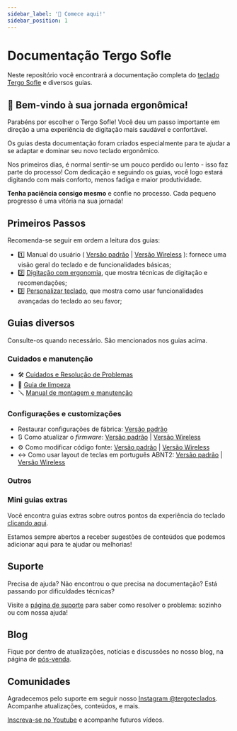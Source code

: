 ```yaml
---
sidebar_label: '👋 Comece aqui!'
sidebar_position: 1
---
```


# Documentação Tergo Sofle

Neste repositório você encontrará a documentação completa do <a href="https://tecladoergonomico.com.br" target="_blank">teclado Tergo Sofle</a> e diversos guias.

## 🚀 Bem-vindo à sua jornada ergonômica!

Parabéns por escolher o Tergo Sofle! Você deu um passo importante em direção a uma experiência de digitação mais saudável e confortável.

Os guias desta documentação foram criados especialmente para te ajudar a se adaptar e dominar seu novo teclado ergonômico.

Nos primeiros dias, é normal sentir-se um pouco perdido ou lento - isso faz parte do processo! Com dedicação e seguindo os guias, você logo estará digitando com mais conforto, menos fadiga e maior produtividade.

**Tenha paciência consigo mesmo** e confie no processo. Cada pequeno progresso é uma vitória na sua jornada!

## Primeiros Passos

Recomenda-se seguir em ordem a leitura dos guias:

- 1️⃣ Manual do usuário ( [Versão padrão](MANUAL_TERGO_SOFLE.md) | [Versão Wireless](MANUAL_TERGO_SOFLE_WIRELESS.md) ): fornece uma visão geral do teclado e de funcionalidades básicas;
- 2️⃣ [Digitação com ergonomia](./ergonomia/COMO_DIGITAR_COM_ERGONOMIA.md), que mostra técnicas de digitação e recomendações;
- 3️⃣ [Personalizar teclado](./ergonomia/MODIFICACOES_E_FUNCIONALIDADES_QUE_CONTRIBUEM_PARA_ERGONOMIA.md), que mostra como usar funcionalidades avançadas do teclado ao seu favor;

## Guias diversos

Consulte-os quando necessário. São mencionados nos guias acima.

### Cuidados e manutenção

- 🛠️ [Cuidados e Resolução de Problemas](./CUIDADOS_E_RESOLUCAO/README.md)
- 🧹 [Guia de limpeza](./CUIDADOS_E_RESOLUCAO/manutencao/LIMPEZA_DO_TECLADO.md)
- 🪛 [Manual de montagem e manutenção](./CUIDADOS_E_RESOLUCAO/manutencao/MANUAL_DE_MONTAGEM_E_MANUTENCAO.md)

### Configurações e customizações

- Restaurar configurações de fábrica: [Versão padrão](./guias/especifico_versao_padrao/RESTAURAR_CONFIGURACAO_DE_FABRICA.md)
- 🔃 Como atualizar o _firmware_: [Versão padrão](./guias/especifico_versao_padrao/COMO_ATUALIZAR_FIRMWARE.md) | [Versão Wireless](./guias/especifico_versao_wireless/COMO_ATUALIZAR_FIRMWARE.md)
- ⚙️ Como modificar código fonte: [Versão padrão](./guias/especifico_versao_padrao/modificar_codigo_fonte/COMO_MODIFICAR_CODIGO_FONTE.md) | [Versão Wireless](./guias/especifico_versao_wireless/COMO_MODIFICAR_CODIGO_FONTE.md)
- ↔️ Como usar layout de teclas em português ABNT2: [Versão padrão](./guias/especifico_versao_padrao/COMO_USAR_LAYOUT_PORTUGUES_BRASIL_ABNT.md) | [Versão Wireless](./guias/especifico_versao_wireless/COMO_USAR_LAYOUT_PORTUGUES_BRASIL_ABNT.md)

### Outros


### Mini guias extras

Você encontra guias extras sobre outros pontos da experiência do teclado [clicando aqui](./guias/extras/README.md).

Estamos sempre abertos a receber sugestões de conteúdos que podemos adicionar aqui para te ajudar ou melhorias!

## Suporte

Precisa de ajuda? Não encontrou o que precisa na documentação? Está passando por dificuldades técnicas?

Visite a [página de suporte](https://tecladoergonomico.com.br/suporte) para saber como resolver o problema: sozinho ou com nossa ajuda!

## Blog

Fique por dentro de atualizações, notícias e discussões no nosso blog, na página de [pós-venda](https://tecladoergonomico.com.br/pos-venda/).

## Comunidades

Agradecemos pelo suporte em seguir nosso [Instagram @tergoteclados](https://www.instagram.com/tergoteclados). Acompanhe atualizações, conteúdos, e mais.

[Inscreva-se no Youtube](https://www.youtube.com/@tecladoergonomico?sub_confirmation=1) e acompanhe futuros vídeos.
